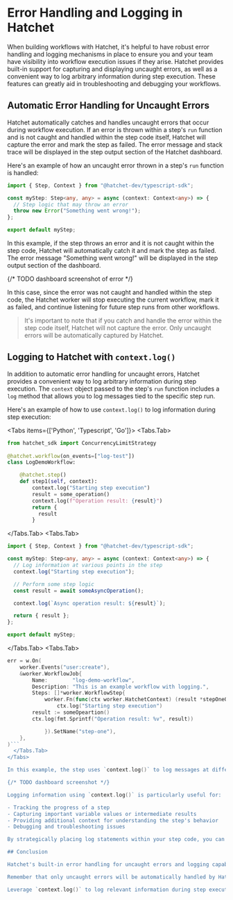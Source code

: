 

# Error Handling and Logging in Hatchet

When building workflows with Hatchet, it's helpful to have robust error handling and logging mechanisms in place to ensure you and your team have visibility into workflow execution issues if they arise. Hatchet provides built-in support for capturing and displaying uncaught errors, as well as a convenient way to log arbitrary information during step execution. These features can greatly aid in troubleshooting and debugging your workflows.

## Automatic Error Handling for Uncaught Errors

Hatchet automatically catches and handles uncaught errors that occur during workflow execution. If an error is thrown within a step's `run` function and is not caught and handled within the step code itself, Hatchet will capture the error and mark the step as failed. The error message and stack trace will be displayed in the step output section of the Hatchet dashboard.

Here's an example of how an uncaught error thrown in a step's `run` function is handled:

```typescript
import { Step, Context } from "@hatchet-dev/typescript-sdk";

const myStep: Step<any, any> = async (context: Context<any>) => {
  // Step logic that may throw an error
  throw new Error("Something went wrong!");
};

export default myStep;
```

In this example, if the step throws an error and it is not caught within the step code, Hatchet will automatically catch it and mark the step as failed. The error message "Something went wrong!" will be displayed in the step output section of the dashboard.

{/* TODO dashboard screenshot of error */}

In this case, since the error was not caught and handled within the step code, the Hatchet worker will stop executing the current workflow, mark it as failed, and continue listening for future step runs from other workflows.

> It's important to note that if you catch and handle the error within the step code itself, Hatchet will not capture the error. Only uncaught errors will be automatically captured by Hatchet.

## Logging to Hatchet with `context.log()`

In addition to automatic error handling for uncaught errors, Hatchet provides a convenient way to log arbitrary information during step execution. The `context` object passed to the step's `run` function includes a `log` method that allows you to log messages tied to the specific step run.

Here's an example of how to use `context.log()` to log information during step execution:

<Tabs items={['Python', 'Typescript', 'Go']}>
  <Tabs.Tab>
```python
from hatchet_sdk import ConcurrencyLimitStrategy
 
@hatchet.workflow(on_events=["log-test"])
class LogDemoWorkflow:

    @hatchet.step()
    def step1(self, context):
        context.log("Starting step execution")
        result = some_operation()
        context.log(f"Operation result: {result}")
        return {
          result
        }
```
  </Tabs.Tab>
  <Tabs.Tab>
```typescript
import { Step, Context } from "@hatchet-dev/typescript-sdk";

const myStep: Step<any, any> = async (context: Context<any>) => {
  // Log information at various points in the step
  context.log("Starting step execution");

  // Perform some step logic
  const result = await someAsyncOperation();

  context.log(`Async operation result: ${result}`);

  return { result };
};

export default myStep;
```
  </Tabs.Tab>
  <Tabs.Tab>
```go
err = w.On(
	worker.Events("user:create"),
	&worker.WorkflowJob{
		Name:        "log-demo-workflow",
		Description: "This is an example workflow with logging.",
		Steps: []*worker.WorkflowStep{
			worker.Fn(func(ctx worker.HatchetContext) (result *stepOneOutput, err error) {
				ctx.log("Starting step execution")
        result := someOpeartion()
        ctx.log(fmt.Sprintf("Operation result: %v", result))

			}).SetName("step-one"),
	},
)```
  </Tabs.Tab>
</Tabs>

In this example, the step uses `context.log()` to log messages at different points during its execution. The logged messages, along with any additional metadata, will be associated with the specific step run and can be viewed in the Hatchet dashboard.

{/* TODO dashboard screenshot */}

Logging information using `context.log()` is particularly useful for:

- Tracking the progress of a step
- Capturing important variable values or intermediate results
- Providing additional context for understanding the step's behavior
- Debugging and troubleshooting issues

By strategically placing log statements within your step code, you can gain valuable insights into the execution flow and identify potential problems more easily.

## Conclusion

Hatchet's built-in error handling for uncaught errors and logging capabilities greatly simplify the process of managing and troubleshooting workflows. By automatically capturing uncaught errors and providing a convenient way to log arbitrary information, Hatchet empowers you to build robust and maintainable workflows.

Remember that only uncaught errors will be automatically handled by Hatchet. If you catch and handle an error within your step code, Hatchet will not capture or display that error in the dashboard.

Leverage `context.log()` to log relevant information during step execution, as it can be invaluable for debugging and understanding the behavior of your workflows. With proper error handling and logging in place, you can quickly identify and resolve issues, ensuring the smooth operation of your Hatchet workflows.
